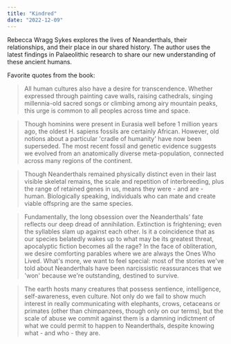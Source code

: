 ```yaml
---
title: "Kindred"
date: "2022-12-09"
---
```


Rebecca Wragg Sykes explores the lives of Neanderthals, their relationships, and their place in our shared history. The author uses the latest findings in Palaeolithic research to share our new understanding of these ancient humans.

Favorite quotes from the book:

> All human cultures also have a desire for transcendence. Whether expressed through painting cave walls, raising cathedrals, singing millennia-old sacred songs or climbing among airy mountain peaks, this urge is common to all peoples across time and space.

> Though hominins were present in Eurasia well before 1 million years ago, the oldest H. sapiens fossils are certainly African. However, old notions about a particular 'cradle of humanity' have now been superseded. The most recent fossil and genetic evidence suggests we evolved from an anatomically diverse meta-population, connected across many regions of the continent.

> Though Neanderthals remained physically distinct even in their last visible skeletal remains, the scale and repetition of interbreeding, plus the range of retained genes in us, means they were - and are - human. Biologically speaking, individuals who can mate and create viable offspring are the same species.

> Fundamentally, the long obsession over the Neanderthals' fate reflects our deep dread of annihilation. Extinction is frightening; even the syllables slam up against each other. Is it a coincidence that as our species belatedly wakes up to what may be its greatest threat, apocalyptic fiction becomes all the rage? In the face of obliteration, we desire comforting parables where we are always the Ones Who Lived. What's more, we want to feel special: most of the stories we've told about Neanderthals have been narcissistic reassurances that we 'won' because we're outstanding, destined to survive.

> The earth hosts many creatures that possess sentience, intelligence, self-awareness, even culture. Not only do we fail to show much interest in really communicating with elephants, crows, cetaceans or primates (other than chimpanzees, though only on our terms), but the scale of abuse we commit against them is a damning indictment of what we could permit to happen to Neanderthals, despite knowing what - and who - they are.
